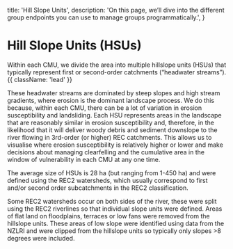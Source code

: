 
  title: 'Hill Slope Units',
  description:
    'On this page, we’ll dive into the different group endpoints you can use to manage groups programmatically.',
}

# Hill Slope Units (HSUs)

Within each CMU, we divide the area into multiple hillslope units (HSUs) that typically represent first or second-order catchments (“headwater streams”). {{ className: 'lead' }}

These headwater streams are dominated by steep slopes and high stream gradients, where erosion is the dominant landscape process. We do this because, within each CMU, there can be a lot of variation in erosion susceptibility and landsliding. Each HSU represents areas in the landscape that are reasonably similar in erosion susceptibility and, therefore, in the likelihood that it will deliver woody debris and sediment downslope to the river flowing in 3rd-order (or higher) REC catchments. This allows us to visualise where erosion susceptibility is relatively higher or lower and make decisions about managing clearfelling and the cumulative area in the window of vulnerability in each CMU at any one time.

The average size of HSUs is 28 ha (but ranging from 1-450 ha) and were defined using the REC2 watersheds, which usually correspond to first and/or second order subcatchments in the REC2 classification.

Some REC2 watersheds occur on both sides of the river, these were split using the REC2 riverlines so that individual slope units were defined. Areas of flat land on floodplains, terraces or low fans were removed from the hillslope units. These areas of low slope were identified using data from the NZLRI and were clipped from the hillslope units so typically only slopes >8 degrees were included.

<Row>
    <Col>
        <Figure src={hsu} alt="" caption="Figure 4. Floodplains, hillslope units and CMU within the Wairoa catchment, shown in relation to the Regional  LiDAR hillshade model." />
    </Col>
    <Col>
    </Col>
</Row>